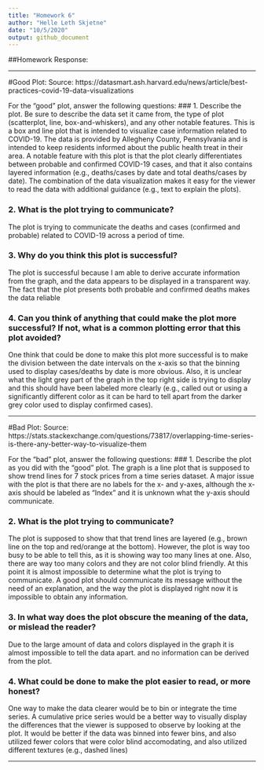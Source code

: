 ```yaml
---
title: "Homework 6"
author: "Helle Leth Skjetne"
date: "10/5/2020"
output: github_document
---
```


##Homework Response:

***

#Good Plot: 
  Source: https://datasmart.ash.harvard.edu/news/article/best-practices-covid-19-data-visualizations

For the “good” plot, answer the following questions:
### 1.	Describe the plot. Be sure to describe the data set it came from, the type of plot (scatterplot, line, box-and-whiskers), and any other notable features.
This is a box and line plot that is intended to visualize case information related to COVID-19. The data is provided by Allegheny County, Pennsylvania and is intended to keep residents informed about the public health treat in their area. A notable feature with this plot is that the plot clearly differentiates between probable and confirmed COVID-19 cases, and that it also contains layered information (e.g., deaths/cases by date and total deaths/cases by date). The combination of the data visualization makes it easy for the viewer to read the data with additional guidance (e.g., text to explain the plots). 

### 2.	What is the plot trying to communicate?
The plot is trying to communicate the deaths and cases (confirmed and probable) related to COVID-19 across a period of time.  

### 3.	Why do you think this plot is successful?
The plot is successful because I am able to derive accurate information from the graph, and the data appears to be displayed in a transparent way. The fact that the plot presents both probable and confirmed deaths makes the data reliable 

### 4.	Can you think of anything that could make the plot more successful? If not, what is a common plotting error that this plot avoided?
One think that could be done to make this plot more successful is to make the division between the date intervals on the x-axis so that the binning used to display cases/deaths by date is more obvious. Also, it is unclear what the light grey part of the graph in the top right side is trying to display and this should have been labeled more clearly (e.g., called out or using a significantly different color as it can be hard to tell apart from the darker grey color used to display confirmed cases). 

***

#Bad Plot:
  Source: https://stats.stackexchange.com/questions/73817/overlapping-time-series-is-there-any-better-way-to-visualize-them

For the “bad” plot, answer the following questions:
###  1.	Describe the plot as you did with the “good” plot.
The graph is a line plot that is supposed to show trend lines for 7 stock prices from a time series dataset. A major issue with the plot is that there are no labels for the x- and y-axes, although the x-axis should be labeled as “Index” and it is unknown what the y-axis should communicate. 

### 2.	What is the plot trying to communicate?
The plot is supposed to show that that trend lines are layered (e.g., brown line on the top and red/orange at the bottom). However, the plot is way too busy to be able to tell this, as it is showing way too many lines at one. Also, there are way too many colors and they are not color blind friendly. At this point it is almost impossible to determine what the plot is trying to communicate. A good plot should communicate its message without the need of an explanation, and the way the plot is displayed right now it is impossible to obtain any information.

### 3.	In what way does the plot obscure the meaning of the data, or mislead the reader?
Due to the large amount of data and colors displayed in the graph it is almost impossible to tell the data apart. and no information can be derived from the plot.

### 4.	What could be done to make the plot easier to read, or more honest?
One way to make the data clearer would be to bin or integrate the time series. A cumulative price series would be a better way to visually display the differences that the viewer is supposed to observe by looking at the plot. It would be better if the data was binned into fewer bins, and also utilized fewer colors that were color blind accomodating, and also utilized different textures (e.g., dashed lines)

***

